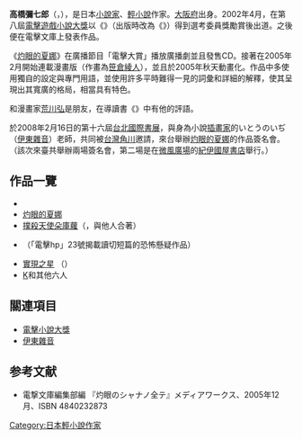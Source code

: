 {{Japanese|japanese=高橋弥七郎|kana=たかはし やしちろう|romaji=Takahashi Yashichirō 
}}
'''高橋彌七郎'''（{{lang-ja|たかはし やしちろう}}，{{bd|1972年||}}），是日本[[小說家_(職業)|小說家]]、[[輕小說|輕小說]]作家。[[大阪府|大阪府]]出身。2002年4月，在第八屆[[電擊小說大獎|電擊遊戲小說大獎]]以《{{lang|ja|エクスターミネーターA/B}}》（出版時改為《{{lang|ja|A/Bエクストリーム}}》）得到選考委員獎勵賞後出道。之後便在電擊文庫上發表作品。

《[[灼眼的夏娜|灼眼的夏娜]]》在廣播節目「電擊大賞」播放廣播劇並且發售CD。接著在2005年2月開始連載漫畫版（作畫為[[笹倉綾人|笹倉綾人]]），並且於2005年秋天動畫化。作品中多使用獨自的設定與專門用語，並使用許多平時難得一見的詞彙和詳細的解釋，使其呈現出其寬廣的格局，相當具有特色。

和漫畫家[[荒川弘|荒川弘]]是朋友，在導讀書《{{lang|ja|灼眼のシャナノ全テ}}》中有他的評語。

於2008年2月16日的第十六屆[[台北國際書展|台北國際書展]]，與身為小說[[插畫家|插畫家]]的いとうのいぢ（[[伊東雜音_(1999年出道)|伊東雜音]]）老師，共同被[[台灣角川|台灣角川]]邀請，來台舉辦[[灼眼的夏娜|灼眼的夏娜]]的作品簽名會。（該次來臺共舉辦兩場簽名會，第二場是在[[微風廣場|微風廣場]]的[[紀伊國屋書店|紀伊國屋書店]]舉行。）

== 作品一覽 ==
* {{link-ja|A/B至尊令|A/Bエクストリーム}}
* [[灼眼的夏娜|灼眼的夏娜]]
* [[撲殺天使朵庫蘿|撲殺天使朵庫蘿]]（{{lang|ja|撲殺天使ドクロちゃんです}}，與他人合著）
* {{link-ja|幸福的狩獵|幸福狩り}}（「電擊hp」23號揭載讀切短篇的恐怖懸疑作品）
* [[實現之星|實現之星]] （{{lang|ja|カナエの星}}）
* [[K_(動畫)|K]]和其他六人

== 關連項目 ==
* [[電擊小說大獎|電擊小說大獎]]
* [[伊東雜音_(1999年出道)|伊東雜音]]

== 参考文献 ==
* 電撃文庫編集部編 『灼眼のシャナノ全テ』メディアワークス、2005年12月、ISBN 4840232873

{{灼眼的夏娜}}
{{Authority control}}
{{DEFAULTSORT:Takabashi Yashichirou}}
[[Category:日本輕小說作家|Category:日本輕小說作家]]